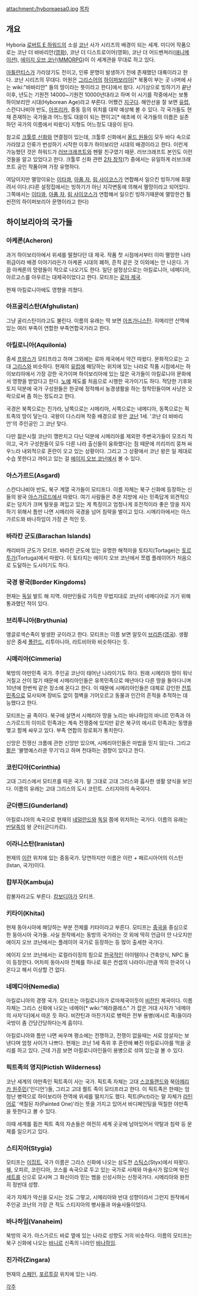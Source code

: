 attachment:/hyboreaesa0.jpg
[[목차]]
== 개요 ==
Hyboria
[[로버트 E 하워드]]의 소설 [[코난]] 사가 시리즈의 배경이 되는 세계. 미디어 작품으로는 코난 더 바바리안([[영화]]), 코난 더 디스트로이어(영화), 코난 더 어드벤쳐러([[애니메이션]]), [[에이지 오브 코난]]([[MMORPG]])이 이 세계관을 무대로 하고 있다.

[[아틀란티스]]가 가라앉기도 전이고, 인류 문명이 발생하기 전에 존재했던 대륙이라고 한다. 코난 시리즈의 무대다. 어원은 [[그리스]]어의 [[하이퍼보리아]][* 북풍이 부는 곳 너머에 사는 wiki:"바바리안" 들의 땅이라는 뜻이라고 한다]에서 왔다. 시기상으로 빙하기가 끝난 이후, 년도는 기원전 14000~기원전 10000년대라고 하며 이 시기를 작중에서는 보통 하이보리안 시대(Hyborean Age)라고 부른다. 어쨌건 [[지구]]다. 해안선을 잘 보면 [[유럽]], 스칸디나비아 반도, [[아프리카]], 중동 등의 위치를 대략 예상해 볼 수 있다. 각 국가들도 현재 존재하는 국가들과 어느정도 대응이 되는 편이고[* 애초에 이 국가들의 이름은 실존하던 국가의 이름에서 따왔다] 지형도 어느정도 대응이 된다.

참고로 [[크툴루 신화]]와 연결점이 있는데, 크툴루 신화에서 [[올드 원]]들이 모두 바다 속으로 가라앉고 인류가 번성하기 시작한 이후가 하이보리안 시대의 배경이라고 한다. 이런게 가능했던 것은 하워드가 [[러브크래프트]]와 펜팔 친구였기 때문. 러브크래프트 본인도 이런 것들을 알고 있었다고 한다. 크툴루 신화 관련 [[2차 창작]](?) 중에서는 유일하게 러브크래프트 공인 작품이며 가장 유명하다.

여담이지만 멸망이유는 [[이타콰]], [[아품 자]], [[림 샤이코스]]가 연합해서 일으킨 빙하기에 휘말려서 이다.(다른 설정집에서는 빙하기가 아닌 지각변동에 의해서 멸망이라고 되어있다. 그쪽에서는 [[이타콰]], [[아품 자]], [[림 샤이코스]]가 연합해서 일으킨 빙하기때문에 멸망한건 훨씬전의 하이퍼보리아 문명이라고 한다)

== 하이보리아의 국가들 ==
=== 아케론(Acheron) ===
과거 하이보리아에서 위세를 떨쳤다던 대 제국. 작품 첫 시점에서부터 이미 멸망한 나라 취급이라 배경 이야기라든가 아케론 시대의 폐허, 흔적 같은 것 이외에는 안 나온다. 가끔 아케론의 망령들이 적으로 나오기도 한다. 일단 설정상으로는 아킬로니아, 네메디아, 아르고스를 아우르는 대제국이었다고 한다. 모티프는 [[로마 제국]].

현재 아킬로니아에도 영향을 끼쳤다.

=== 아프굴리스탄(Afghulistan) ===
그냥 굴리스탄이라고도 불린다. 이름의 유래는 딱 보면 [[아프가니스탄]]. 히메리안 산맥에 있는 여러 부족이 연합한 부족연합국가라고 한다.

=== 아킬로니아(Aquilonia) ===
중세 [[프랑스]]가 모티프라고 하며 그외에는 로마 제국에서 약간 따왔다. 문화적으로는 고대 [[그리스]]와 비슷하다. 현재의 [[유럽]]에 해당하는 위치에 있는 나라로 작품 시점에서는 하이보리아에서 가장 강한 국가이며 하이보리아에 있는 많은 국가들이 아킬로니아 문화에서 영향을 받았다고 한다. [[노예]] 제도를 처음으로 시행한 국가이기도 하다. 적당한 기후와 토지 덕분에 국가 구성원들은 한곳에 정착해서 농경생활을 하는 정착민들이며 사냥은 오락으로써 좀 하는 정도라고 한다.

국경은 북쪽으로는 진가라, 남쪽으로는 시메리아, 서쪽으로는 네메디아, 동쪽으로는 픽트족의 땅이 닿는다. 국왕이 다스리며 작중 배경으로 왕은 [[코난]] 1세. '코난 더 바바리안'의 주인공인 그 코난 맞다.

다만 젊은시절 코난이 깽판치고 다닌 덕분에 시메리아를 제외한 주변국가들이 모조리 적이고, 국가 구성원들이 모두 다른 나라 출신들이 융화했다는 점 때문에 끼리끼리 뭉쳐 싸우느라 내외적으로 혼란이 오고 있는 상황이다. 그리고 그 상황에서 코난 왕은 일 제대로 수습 못한다고 까이고 있는 걸 [[에이지 오브 코난]]에서 볼 수 있다.

=== 아스가르드(Asgard) ===
스칸디나비아 반도, 북구 계열 국가들이 모티프다. 이름 자체는 북구 신화에 등장하는 신들의 왕국 [[아스가르드]]에서 따왔다. 여기 사람들은 추운 지방에 사는 민족답게 외견적으로는 덩치가 크며 털옷을 껴입고 있는 게 특징이고 엄청나게 호전적이라 좋은 땅을 차지하기 위해서 틈만 나면 시메리아 국경을 넘어 침략을 벌이고 있다. 시메리아에서는 아스가르드와 바나하임이 가장 큰 적인 듯.

=== 바라칸 군도(Barachan Islands) ===
캐리비아 군도가 모티프. 바라칸 군도에 있는 유명한 해적마을 토타지(Tortage)는 [[토르투가]](Tortuga)에서 따왔다. 이 토타지는 에이지 오브 코난에서 쪼렙 플레이어가 처음으로 도달하는 도시이기도 하다.

=== 국경 왕국(Border Kingdoms) ===
현재는 [[독일]] 발트 해 지역. 야만인들로 가득한 무법지대로 코난이 네메디아로 가기 위해 통과했던 적이 있다.

=== 브리투니아(Brythunia) ===
앵글로색슨족이 발생한 곳이라고 한다. 모티프는 이름 보면 알듯이 [[브리튼]]([[영국]]). 생활상은 중세 [[폴란드]], 리투아니아, 라트비아와 비슷하다는 듯.

=== 시메리아(Cimmeria) ===
북방의 야만민족 국가. 주인공 코난이 태어난 나라이기도 하다. 원래 시메리아 땅이 워낙 거칠고 산이 많기 때문에 시메리아인들은 유목민족으로 매년마다 다른 땅을 돌아다니며 10년에 한번씩 같은 장소에 온다고 한다. 이 때문에 시메리아인들은 대체로 강인한 [[전투민족]]으로 묘사되며 장비도 없이 절벽을 기어오르고 동물과 인간의 흔적을 추적하는 데 능했다고 한다.

모티프는 골 족이다. 북구에 살면서 시메리아 땅을 노리는 바나하임의 바니르 민족과 아스가르드의 이미르 민족과는 계속 전쟁중에 있지만 같은 북구의 에시르 민족과는 동맹을 맺고 함께 싸우고 있다. 부족 연합의 장로회가 통치한다.

신앙은 전쟁신 크롬에 관한 신앙만 있으며, 시메리아인들은 마법을 믿지 않는다. 그리고 [[활]]은 '불명예스러운 무기'라고 하며 천대하는 경향이 있다고 한다.

=== 코린디아(Corinthia) ===
고대 그리스에서 모티프를 따온 국가. 말 그대로 고대 그리스와 흡사한 생활 양식을 보인다. 이름의 유래는 고대 그리스의 도시 코린트. 스티지아의 속국이다.

=== 군더랜드(Gunderland) ===
아킬로니아의 속국으로 현재의 [[네덜란드]]와 [[독일]] 쯤에 위치하는 국가다. 이름의 유래는 [[반달]]족의 왕 군터(군디카르).

=== 이라니스탄(Iranistan) ===
현재의 [[이란]] 위치에 있는 중동국가. 당연하지만 이름은 이란 + 페르시아어의 이스탄(Istan, 국가)이다.

=== 캄부자(Kambuja) ===
캄불자라고도 부른다. [[캄보디아]]가 모티프.

=== 키타이(Khitai) ===
현재 동아시아에 해당하는 부분 전체를 키타이라고 부른다. 모티프는 [[중국]]을 중심으로 한 동아시아 국가들. 사실 원작에서는 동방의 국가라는 것 외에 딱히 언급이 안 나오지만 에이지 오브 코난에서는 플레이어 국가로 등장하는 등 많이 출세한 국가다.

에이지 오브 코난에서는 로컬라이징의 힘으로 [[한국]]적인 아이템이나 건축양식, NPC 들이 등장한다. 어차피 동아시아 전체를 하나로 묶은 컨셉의 나라이니만큼 딱히 한국이 나온다고 해서 이상할 건 없다.

=== 네메디아(Nemedia) ===
아킬로니아의 경쟁 국가. 모티프는 아킬로니아가 로마제국이듯이 [[비잔틴]] 제국이다. 이름 자체는 그리스 신화에 나오는 네메아[* wiki:"헤라클레스" 가 잡은 거대 사자가 '네메아의 사자'다]에서 따온 듯 하다. 비잔틴과 마찬가지로 병력은 전부 용병(에시르 족)들이라 국방이 좀 간당간당하다는게 흠이다.

아킬로니아와 틈만 나면 싸우며 평소에는 전쟁하고, 전쟁이 없을때는 서로 암살자는 보낸다며 엄청 사이가 나쁘다. 현재는 코난 1세 즉위 후 혼란에 빠진 아킬로니아를 먹을 궁리를 하고 있다. 근데 가끔 보면 아킬로니아인들이 용병으로 섞여 있는걸 볼 수 있다.

=== 픽트족의 영지(Pictish Wilderness) ===
코난 세계의 야만족인 픽트족이 사는 국가. 픽트족 자체는 고대 [[스코틀랜드]]와 북[[아메리카 원주민]]('인디언')들, 그리고 고대 켈트 족이 모티프라고 한다. 이 픽트족은 한때는 엄청난 병력으로 하이보리아 전역에 위세를 떨치기도 했다. 픽트(Pict)라는 말 자체가 [[라틴어]]로 '색칠된 자(Painted One)'라는 뜻을 가지고 있어서 바디페인팅을 떡칠한 야만족을 뜻한다고 볼 수 있다.

이때 세계를 휩쓴 픽트 족의 자손들은 여전히 세계 곳곳에 남아있어서 약탈과 침략 등 문제를 일으키고 있다.

=== 스티지아(Stygia) ===
모티프는 [[이집트]], 국가 이름은 그리스 신화에 나오는 삼도천 [[스틱스]](Styx)에서 따왔다. 쉠, 오피르, 코린디아, 코스를 속국으로 두고 있는 국가로 사제와 마술사가 많으며 악신 [[세트]]를 신으로 모시며 그 화신이라 믿는 뱀을 신성시하는 신정국가다. 시메리아와 완전히 정반대 성향.

국가 자체가 악신을 모시는 것도 그렇고, 시메리아와 반대 성향이라서 그런지 원작에서 주인공 코난의 가장 큰 적도 스티지아의 병사들과 마술사들이었다.

=== 바나하임(Vanaheim) ===
북방의 국가. 아스가르드 바로 옆에 있는 나라로 성향도 거의 비슷하다. 이름의 모티프는 북구 신화에 나오는 [[바니르]] 신족의 나라인 [[바나하임]].

=== 진가라(Zingara) ===
현재의 [[스페인]], [[포르투갈]] 위치에 있는 나라.

[[각주]]

